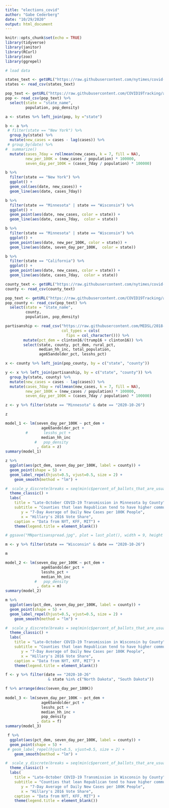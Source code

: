 ```yaml
---
title: "elections_covid"
author: "Gabe Cederberg"
date: "10/29/2020"
output: html_document
---
```


```r
knitr::opts_chunk$set(echo = TRUE)
library(tidyverse)
library(janitor)
library(RCurl)
library(zoo)
library(ggrepel)


```

```r
# load data

states_text <- getURL("https://raw.githubusercontent.com/nytimes/covid-19-data/master/us-states.csv")
states <- read_csv(states_text) 

pop_text <- getURL("https://raw.githubusercontent.com/COVID19Tracking/associated-data/master/us_census_data/us_census_2018_population_estimates_states.csv")
pop <- read_csv(pop_text) %>% 
  select(state = "state_name", 
         population, pop_density)

a <- states %>% left_join(pop, by ="state")

b <- a %>% 
 # filter(state == "New York") %>% 
  group_by(state) %>% 
  mutate(new_cases = cases - lag(cases)) %>% 
 # group_by(date) %>% 
#  summarize()
  mutate(cases_7day = rollmean(new_cases, k = 7, fill = NA),
         new_per_100K = (new_cases / population) * 100000, 
         seven_day_per_100K = (cases_7day / population) * 100000)

b %>% 
  filter(state == "New York") %>% 
  ggplot() +
  geom_col(aes(date, new_cases)) +
  geom_line(aes(date, cases_7day))
```

```r

b %>% 
  filter(state == "Minnesota" | state == "Wisconsin") %>% 
  ggplot() +
  geom_point(aes(date, new_cases, color = state)) +
  geom_line(aes(date, cases_7day,  color = state))

b %>% 
  filter(state == "Minnesota" | state == "Wisconsin") %>% 
  ggplot() +
  geom_point(aes(date, new_per_100K, color = state)) +
  geom_line(aes(date, seven_day_per_100K,  color = state))

b %>% 
  filter(state == "California") %>% 
  ggplot() +
  geom_point(aes(date, new_cases, color = state)) +
  geom_line(aes(date, cases_7day,  color = state))
```

```r
county_text <- getURL("https://raw.githubusercontent.com/nytimes/covid-19-data/master/us-counties.csv")
county <- read_csv(county_text) 

pop_text <- getURL("https://raw.githubusercontent.com/COVID19Tracking/associated-data/master/us_census_data/us_census_2018_population_estimates_counties.csv")
pop_county <- read_csv(pop_text) %>% 
  select(state = "state_name", 
         county,
         population, pop_density)

partisanship <- read_csv("https://raw.githubusercontent.com/MEDSL/2018-elections-unoffical/master/election-context-2018.csv",
                         col_types = cols(
                           fips = col_character())) %>% 
        mutate(pct_dem = clinton16/(trump16 + clinton16)) %>% 
        select(state, county, pct_dem, rural_pct, 
               median_hh_inc, total_population, 
               age65andolder_pct, lesshs_pct)

x <- county %>% left_join(pop_county, by = c("state", "county"))

y <- x %>% left_join(partisanship, by = c("state", "county")) %>% 
  group_by(state, county) %>% 
  mutate(new_cases = cases - lag(cases)) %>% 
  mutate(cases_7day = rollmean(new_cases, k = 7, fill = NA),
         new_per_100K = (new_cases / population) * 100000, 
         seven_day_per_100K = (cases_7day / population) * 100000)

z <- y %>% filter(state == "Minnesota" & date == "2020-10-26")

z

model_1 <- lm(seven_day_per_100K ~ pct_dem + 
                age65andolder_pct + 
         #       lesshs_pct + 
                median_hh_inc  
             #   pop_density
              , data = z)
summary(model_1)

z %>% 
  ggplot(aes(pct_dem, seven_day_per_100K, label = county)) +
  geom_point(shape = 5) +
  geom_label_repel(hjust=0.5, vjust=0.5, size = 2) +
    geom_smooth(method = "lm") +

#  scale_y_discrete(breaks = seq(min(c$percent_of_ballots_that_are_usually_vbm), max(c$percent_of_ballots_that_are_usually_vbm), by = 0.05)) +
  theme_classic() +
  labs(
    title = "Late-October COVID-19 Transmission in Minnesota by County",
    subtitle = "Counties that lean Republican tend to have higher community transmission rates",
       y = "7-Day Average of Daily New Cases per 100K People",
       x = "Hillary's 2016 Vote Share",
    caption = "Data from NYT, KFF, MIT") +
    theme(legend.title = element_blank())

# ggsave("MNpartisanspread.jpg", plot = last_plot(), width = 9, height = 6)

```

```r
m <- y %>% filter(state == "Wisconsin" & date == "2020-10-26")

m

model_2 <- lm(seven_day_per_100K ~ pct_dem + 
                age65andolder_pct + 
                lesshs_pct + 
                median_hh_inc  
             #   pop_density
              , data = m)
summary(model_2)

m %>% 
  ggplot(aes(pct_dem, seven_day_per_100K, label = county)) +
  geom_point(shape = 5) +
  geom_label_repel(hjust=0.5, vjust=0.5, size = 2) +
    geom_smooth(method = "lm") +

#  scale_y_discrete(breaks = seq(min(c$percent_of_ballots_that_are_usually_vbm), max(c$percent_of_ballots_that_are_usually_vbm), by = 0.05)) +
  theme_classic() +
  labs(
    title = "Late-October COVID-19 Transmission in Wisconsin by County",
    subtitle = "Counties that lean Republican tend to have higher community transmission rates",
       y = "7-Day Average of Daily New Cases per 100K People",
       x = "Hillary's 2016 Vote Share",
    caption = "Data from NYT, KFF, MIT") +
    theme(legend.title = element_blank())
```

```r
f <- y %>% filter(date == "2020-10-26"
                   & state %in% c("North Dakota", "South Dakota"))

f %>% arrange(desc(seven_day_per_100K))
 
model_3 <- lm(seven_day_per_100K ~ pct_dem + 
                age65andolder_pct + 
                lesshs_pct + 
                median_hh_inc +
                pop_density
              , data = f)
summary(model_3)

 f %>% 
  ggplot(aes(pct_dem, seven_day_per_100K, label = county)) +
  geom_point(shape = 5) +
 # geom_label_repel(hjust=0.5, vjust=0.5, size = 2) +
    geom_smooth(method = "lm") +

#  scale_y_discrete(breaks = seq(min(c$percent_of_ballots_that_are_usually_vbm), max(c$percent_of_ballots_that_are_usually_vbm), by = 0.05)) +
  theme_classic() +
  labs(
    title = "Late-October COVID-19 Transmission in Wisconsin by County",
    subtitle = "Counties that lean Republican tend to have higher community transmission rates",
       y = "7-Day Average of Daily New Cases per 100K People",
       x = "Hillary's 2016 Vote Share",
    caption = "Data from NYT, KFF, MIT") +
    theme(legend.title = element_blank())
```


